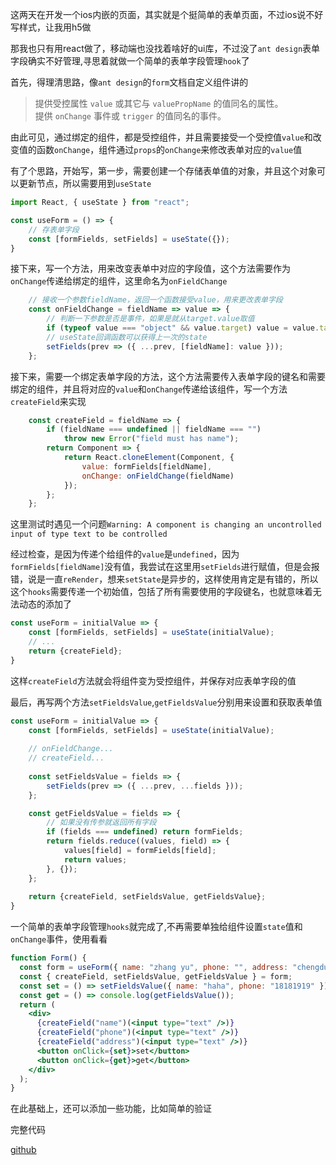 这两天在开发一个ios内嵌的页面，其实就是个挺简单的表单页面，不过ios说不好写样式，让我用h5做

那我也只有用react做了，移动端也没找着啥好的ui库，不过没了`ant design`表单字段确实不好管理,寻思着就做一个简单的表单字段管理`hook`了

首先，得理清思路，像`ant design`的`form`文档自定义组件讲的

> 提供受控属性 `value` 或其它与 `valuePropName` 的值同名的属性。<br/>
 提供 `onChange` 事件或 `trigger` 的值同名的事件。

由此可见，通过绑定的组件，都是受控组件，并且需要接受一个受控值`value`和改变值的函数`onChange`，组件通过`props`的`onChange`来修改表单对应的`value`值

有了个思路，开始写，第一步，需要创建一个存储表单值的对象，并且这个对象可以更新节点，所以需要用到`useState`

``` jsx
import React, { useState } from "react";

const useForm = () => {
    // 存表单字段
    const [formFields, setFields] = useState({});
}
```

接下来，写一个方法，用来改变表单中对应的字段值，这个方法需要作为`onChange`传递给绑定的组件，这里命名为`onFieldChange`

```jsx
    // 接收一个参数fieldName，返回一个函数接受value，用来更改表单字段
    const onFieldChange = fieldName => value => {
        // 判断一下参数是否是事件，如果是就从target.value取值
        if (typeof value === "object" && value.target) value = value.target.value;
        // useState回调函数可以获得上一次的state
        setFields(prev => ({ ...prev, [fieldName]: value }));
    };
```

接下来，需要一个绑定表单字段的方法，这个方法需要传入表单字段的键名和需要绑定的组件，并且将对应的`value`和`onChange`传递给该组件，写一个方法`createField`来实现

```jsx
    const createField = fieldName => {
        if (fieldName === undefined || fieldName === "")
            throw new Error("field must has name");
        return Component => {
            return React.cloneElement(Component, {
                value: formFields[fieldName],
                onChange: onFieldChange(fieldName)
            });
        };
    };
```

这里测试时遇见一个问题`Warning: A component is changing an uncontrolled input of type text to be controlled`

经过检查，是因为传递个给组件的`value`是`undefined`，因为`formFields[fieldName]`没有值，我尝试在这里用`setFields`进行赋值，但是会报错，说是一直`reRender`，想来`setState`是异步的，这样使用肯定是有错的，所以这个`hooks`需要传递一个初始值，包括了所有需要使用的字段键名，也就意味着无法动态的添加了

```jsx
const useForm = initialValue => {
    const [formFields, setFields] = useState(initialValue);
    // ...
    return {createField};
}
```
这样`createField`方法就会将组件变为受控组件，并保存对应表单字段的值

最后，再写两个方法`setFieldsValue`,`getFieldsValue`分别用来设置和获取表单值

```jsx
const useForm = initialValue => {
    const [formFields, setFields] = useState(initialValue);
    
    // onFieldChange...
    // createField...
    
    const setFieldsValue = fields => {
        setFields(prev => ({ ...prev, ...fields }));
    };

    const getFieldsValue = fields => {
        // 如果没有传参就返回所有字段
        if (fields === undefined) return formFields;
        return fields.reduce((values, field) => {
            values[field] = formFields[field];
            return values;
        }, {});
    };
    
    return {createField, setFieldsValue, getFieldsValue};
}
```
一个简单的表单字段管理`hooks`就完成了,不再需要单独给组件设置`state`值和`onChange`事件，使用看看
```jsx
function Form() {
  const form = useForm({ name: "zhang yu", phone: "", address: "chengdu" });
  const { createField, setFieldsValue, getFieldsValue } = form;
  const set = () => setFieldsValue({ name: "haha", phone: "18181919" });
  const get = () => console.log(getFieldsValue());
  return (
    <div>
      {createField("name")(<input type="text" />)}
      {createField("phone")(<input type="text" />)}
      {createField("address")(<input type="text" />)}
      <button onClick={set}>set</button>
      <button onClick={get}>get</button>
    </div>
  );
}
```
在此基础上，还可以添加一些功能，比如简单的验证

完整代码

[github](https://github.com/zhangyu1818/useform)
